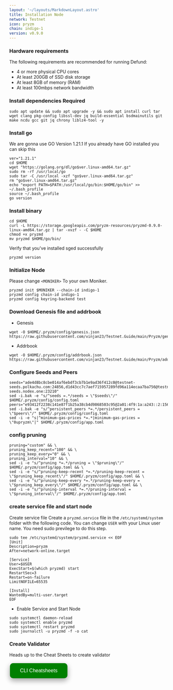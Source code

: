 ```yaml
---
layout: '~/layouts/MarkdownLayout.astro'
title: Installation Node
network: Testnet
icon: pryzm
chain: indigo-1
version: v0.9.0
---
```


### Hardware requirements

The following requirements are recommended for running Defund:

- 4 or more physical CPU cores
- At least 200GB of SSD disk storage
- At least 8GB of memory (RAM)
- At least 100mbps network bandwidth


### Install dependencies Required

```
sudo apt update && sudo apt upgrade -y && sudo apt install curl tar wget clang pkg-config libssl-dev jq build-essential bsdmainutils git make ncdu gcc git jq chrony liblz4-tool -y
```

### Install go

We are gonna use GO Version 1.21.1
If you already have GO installed you can skip this 

```
ver="1.21.1"
cd $HOME
wget "https://golang.org/dl/go$ver.linux-amd64.tar.gz"
sudo rm -rf /usr/local/go
sudo tar -C /usr/local -xzf "go$ver.linux-amd64.tar.gz"
rm "go$ver.linux-amd64.tar.gz"
echo "export PATH=$PATH:/usr/local/go/bin:$HOME/go/bin" >> ~/.bash_profile
source ~/.bash_profile
go version
```

### Install binary

```
cd $HOME
curl -L https://storage.googleapis.com/pryzm-resources/pryzmd-0.9.0-linux-amd64.tar.gz | tar -xvzf - -C $HOME
chmod +x pryzmd
mv pryzmd $HOME/go/bin/
```

Verify that you've installed sged successfully

```
pryzmd version
```

### Initialize Node

Please change `<MONIKER>` To your own Moniker.

```
pryzmd init $MONIKER --chain-id indigo-1
pryzmd config chain-id indigo-1
pryzmd config keyring-backend test
```

### Download Genesis file and addrbook

- Genesis

```
wget -O $HOME/.pryzm/config/genesis.json https://raw.githubusercontent.com/vinjan23/Testnet.Guide/main/Pryzm/genesis.json
```
- Addrbook
```
wget -O $HOME/.pryzm/config/addrbook.json https://raw.githubusercontent.com/vinjan23/Testnet.Guide/main/Pryzm/addrbook.json
```

### Configure Seeds and Peers

```
seeds="ade4d8bc8cbe014af6ebdf3cb7b1e9ad36f412c0@testnet-seeds.polkachu.com:24856,d1d43cc7c7aef715957289fd96a114ecaa7ba756@testnet-seeds.nodex.one:23210"
sed -i.bak -e "s/^seeds =.*/seeds = \"$seeds\"/" $HOME/.pryzm/config/config.toml
peers="e93412f2238c141e87f1b25a38cb4d9868503c95@2a01:4f9:1a:a243::2:15656,1aeb2ea459879a0f2cc5f2907af7bd5a7ab9bd9b@65.109.113.233:24856,013efc1bb66c696aada395019e8cdf57f5ccc106@85.10.211.215:27722,ef4dcd5de768c96c0bc4d2b1155e3b66dcd18cb4@18.220.12.210:26656,d9a846e2632764c44577ce71c859c4167b8c5c18@178.128.197.47:26656,89f6a47c6befc303e460886e4c4a10039119e961@15.204.220.126:26656,be464badd36b959fa2ce84a3d65fabd1e3774f84@144.217.68.182:24856,9515a13bbdeb233eb59efd6e8db892ac46e5bac5@142.132.153.6:56656"
sed -i.bak -e "s/^persistent_peers *=.*/persistent_peers = \"$peers\"/" $HOME/.pryzm/config/config.toml
sed -i -e "s|^minimum-gas-prices *=.*|minimum-gas-prices = \"0upryzm\"|" $HOME/.pryzm/config/app.toml
```

### config pruning

```
pruning="custom" && \
pruning_keep_recent="100" && \
pruning_keep_every="0" && \
pruning_interval="10" && \
sed -i -e "s/^pruning *=.*/pruning = \"$pruning\"/" $HOME/.pryzm/config/app.toml && \
sed -i -e "s/^pruning-keep-recent *=.*/pruning-keep-recent = \"$pruning_keep_recent\"/" $HOME/.pryzm/config/app.toml && \
sed -i -e "s/^pruning-keep-every *=.*/pruning-keep-every = \"$pruning_keep_every\"/" $HOME/.pryzm/config/app.toml && \
sed -i -e "s/^pruning-interval *=.*/pruning-interval = \"$pruning_interval\"/" $HOME/.pryzm/config/app.toml
```


### create service file and start node

Create service file
Create a `pryzmd.service` file in the `/etc/systemd/system` folder with the following code. 
You can change `USER` with your Linux user name. You need sudo previlege to do this step.

```
sudo tee /etc/systemd/system/pryzmd.service << EOF
[Unit]
Description=pryzm
After=network-online.target

[Service]
User=$USER
ExecStart=$(which pryzmd) start
RestartSec=3
Restart=on-failure
LimitNOFILE=65535

[Install]
WantedBy=multi-user.target
EOF
```

- Enable Service and Start Node

```
sudo systemctl daemon-reload
sudo systemctl enable pryzmd
sudo systemctl restart pryzmd
sudo journalctl -u pryzmd -f -o cat
```
### Create Validator

Heads up to the Cheat Sheets to create validator

<a href="https://service.vinjan.xyz/testnet/pryzm/cheat" target="_blank">
  <button style="background-color: green; border: none; color: white; padding: 15px 32px; text-align: center; text-decoration: none; display: inline-block; font-size: 16px; margin: 4px 2px; cursor: pointer; border-radius: 10px; box-shadow: 0 8px 16px 0 rgba(0,0,0,0.2), 0 6px 20px 0 rgba(0,0,0,0.19);" onmouseover="this.style.boxShadow='0 0 0 4px rgba(0,255,0,0.5)'" onmouseout="this.style.boxShadow='0 8px 16px 0 rgba(0,0,0,0.2), 0 6px 20px 0 rgba(0,0,0,0.19)'">CLI Cheatsheets</button>
</a>
